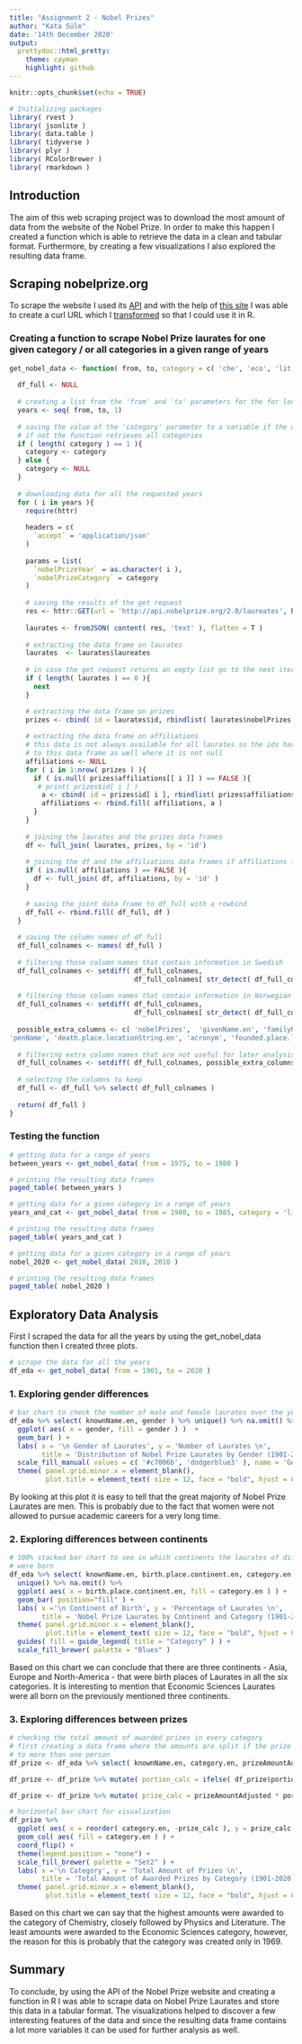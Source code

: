 ```yaml
---
title: "Assignment 2 - Nobel Prizes"
author: "Kata Süle"
date: '14th December 2020'
output:
  prettydoc::html_pretty:
    theme: cayman
    highlight: github
---
```


```r
knitr::opts_chunk$set(echo = TRUE)
```

```r
# Initializing packages
library( rvest )
library( jsonlite )
library( data.table )
library( tidyverse )
library( plyr )
library( RColorBrewer )
library( rmarkdown )
```
## Introduction

The aim of this web scraping project was to download the most amount of data from the website of the Nobel Prize. In order to make this happen I created a function which is able to retrieve the data in a clean and tabular format. Furthermore, by creating a few visualizations I also explored the resulting data frame.

## Scraping nobelprize.org

To scrape the website I used its [API](https://www.nobelprize.org/about/developer-zone-2/) and with the help of [this site](https://app.swaggerhub.com/apis/NobelMedia/NobelMasterData/2#/default/get_laureates) I was able to create a curl URL which I [transformed](https://curl.trillworks.com/#r) so that I could use it in R.

### Creating a function to scrape Nobel Prize laurates for one given category / or all categories in a given range of years
```r
get_nobel_data <- function( from, to, category = c( 'che', 'eco', 'lit', 'pea', 'phy', 'med' ) ) {
  
  df_full <- NULL
  
  # creating a list from the 'from' and 'to' parameters for the for loop
  years <- seq( from, to, 1)
  
  # saving the value of the 'category' parameter to a variable if the user gave one
  # if not the function retrieves all categories
  if ( length( category ) == 1 ){
    category <- category
  } else {
    category <- NULL
  }
  
  # downloading data for all the requested years
  for ( i in years ){
    require(httr)
    
    headers = c(
      `accept` = 'application/json'
    )
    
    params = list(
      `nobelPrizeYear` = as.character( i ),
      `nobelPrizeCategory` = category
    )
    
    # saving the results of the get request
    res <- httr::GET(url = 'http://api.nobelprize.org/2.0/laureates', httr::add_headers(.headers=headers), query = params)
    
    laurates <- fromJSON( content( res, 'text' ), flatten = T )
    
    # extracting the data frame on laurates
    laurates  <- laurates$laureates
    
    # in case the get request returns an empty list go to the next iteration
    if ( length( laurates ) == 0 ){
      next
    }

    # extracting the data frame on prizes
    prizes <- cbind( id = laurates$id, rbindlist( laurates$nobelPrizes, fill = T ) )
    
    # extracting the data frame on affiliations
    # this data is not always available for all laurates so the ids have to be linked
    # to this data frame as well where it is not null
    affiliations <- NULL
    for ( i in 1:nrow( prizes ) ){
      if ( is.null( prizes$affiliations[[ i ]] ) == FALSE ){
       # print( prizes$id[ i ] )
        a <- cbind( id = prizes$id[ i ], rbindlist( prizes$affiliations[ i ], fill = TRUE ) )
        affiliations <- rbind.fill( affiliations, a )
      }
    }
    
    # joining the laurates and the prizes data frames
    df <- full_join( laurates, prizes, by = 'id')
    
    # joining the df and the affiliations data frames if affiliations is not null
    if ( is.null( affiliations ) == FALSE ){ 
      df <- full_join( df, affiliations, by = 'id' )
    }
    
    # saving the joint data frame to df_full with a rowbind
    df_full <- rbind.fill( df_full, df )
  }
  
  # saving the column names of df_full
  df_full_colnames <- names( df_full )
  
  # filtering those column names that contain information in Swedish
  df_full_colnames <- setdiff( df_full_colnames,
                               df_full_colnames[ str_detect( df_full_colnames, ".se$" ) == TRUE ] )
  
  # filtering those column names that contain information in Norwegian
  df_full_colnames <- setdiff( df_full_colnames,
                               df_full_colnames[ str_detect( df_full_colnames, ".no$" ) == TRUE ] )
  
  possible_extra_columns <- c( 'nobelPrizes',  'givenName.en', 'familyName.en', 'birth.place.locationString.en', 'links.rel.x', 'links.href.x', 'links.action.x', 'links.types.x', 'sortOrder', 'affiliations', 'links.rel.y', 'links.href.y', 'links.action.y', 'links.types.y', 'residences', 'locationString.en',
'penName', 'death.place.locationString.en', 'acronym', 'founded.place.locationString.en', 'birthCountry.en', 'birthCountryNow.en', 'birthContinent.en', 'nativeName', 'founded.place.city.en', 'founded.place.country.en', 'founded.place.cityNow.en', 'founded.place.countryNow.en', 'founded.place.continent.en' )
  
  # filtering extra column names that are not useful for later analysis
  df_full_colnames <- setdiff( df_full_colnames, possible_extra_columns )
  
  # selecting the columns to keep
  df_full <- df_full %>% select( df_full_colnames )
  
  return( df_full )
}
```

### Testing the function
```r
# getting data for a range of years
between_years <- get_nobel_data( from = 1975, to = 1980 )
```

```r
# printing the resulting data frames
paged_table( between_years )
```

```r
# getting data for a given category in a range of years
years_and_cat <- get_nobel_data( from = 1980, to = 1985, category = 'lit' )
```

```r
# printing the resulting data frames
paged_table( years_and_cat )
```

```r
# getting data for a given category in a range of years
nobel_2020 <- get_nobel_data( 2010, 2010 )
```

```r
# printing the resulting data frames
paged_table( nobel_2020 )
```

## Exploratory Data Analysis

First I scraped the data for all the years by using the get_nobel_data function then I created three plots.
```r
# scrape the data for all the years
df_eda <- get_nobel_data( from = 1901, to = 2020 )
```

### 1. Exploring gender differences

```r
# bar chart to check the number of male and female laurates over the years
df_eda %>% select( knownName.en, gender ) %>% unique() %>% na.omit() %>% 
  ggplot( aes( x = gender, fill = gender ) )  +
  geom_bar( ) +
  labs( x = '\n Gender of Laurates', y = 'Number of Laurates \n',
        title = 'Distribution of Nobel Prize Laurates by Gender (1901-2020)') +
  scale_fill_manual( values = c( '#c7006b', 'dodgerblue3' ), name = 'Gender' ) +
  theme( panel.grid.minor.x = element_blank(), 
         plot.title = element_text( size = 12, face = "bold", hjust = 0.5 ) )
```

By looking at this plot it is easy to tell that the great majority of Nobel Prize Laurates are men. This is probably due to the fact that women were not allowed to pursue academic careers for a very long time.

### 2. Exploring differences between continents

```r
# 100% stacked bar chart to see in which continents the laurates of different categories
# were born
df_eda %>% select( knownName.en, birth.place.continent.en, category.en ) %>% 
  unique() %>% na.omit() %>% 
  ggplot( aes( x = birth.place.continent.en, fill = category.en ) ) + 
  geom_bar( position="fill" ) +
  labs( x ='\n Continent of Birth', y = 'Percentage of Laurates \n',
        title = 'Nobel Prize Laurates by Continent and Category (1901-2020)') +
  theme( panel.grid.minor.x = element_blank(), 
         plot.title = element_text( size = 12, face = "bold", hjust = 0.5 ) ) +
  guides( fill = guide_legend( title = "Category" ) ) +
  scale_fill_brewer( palette = "Blues" )
```

Based on this chart we can conclude that there are three continents - Asia, Europe and North-America - that were birth places of Laurates in all the six categories. It is interesting to mention that Economic Sciences Laurates were all born on the previously mentioned three continents.

### 3. Exploring differences between prizes

```r
# checking the total amount of awarded prizes in every category
# first creating a data frame where the amounts are split if the prize was awarded
# to more than one person
df_prize <- df_eda %>% select( knownName.en, category.en, prizeAmountAdjusted, portion ) %>% unique() %>% na.omit()

df_prize <- df_prize %>% mutate( portion_calc = ifelse( df_prize$portion == '1', 1, ifelse( df_prize$portion == '1/2', 0.5, ifelse( df_prize$portion == '1/3', 1/3, ifelse( df_prize$portion == '1/4', 0.25, 5 ) ) ) ) )

df_prize <- df_prize %>% mutate( prize_calc = prizeAmountAdjusted * portion_calc )

# horizontal bar chart for visualization
df_prize %>%
  ggplot( aes( x = reorder( category.en, -prize_calc ), y = prize_calc ) ) +
  geom_col( aes( fill = category.en ) ) +
  coord_flip() +
  theme(legend.position = "none") +
  scale_fill_brewer( palette = "Set2" ) +
  labs( x ='\n Category', y = 'Total Amount of Prizes \n',
        title = 'Total Amount of Awarded Prizes by Category (1901-2020)') +
  theme( panel.grid.minor.x = element_blank(), 
         plot.title = element_text( size = 12, face = "bold", hjust = 0.5 ) )
```

Based on this chart we can say that the highest amounts were awarded to the category of Chemistry, closely followed by Physics and Literature. The least amounts were awarded to the Economic Sciences category, however, the reason for this is probably that the category was created only in 1969.

## Summary

To conclude, by using the API of the Nobel Prize website and creating a function in R I was able to scrape data on Nobel Prize Laurates and store this data in a tabular format. The visualizations helped to discover a few interesting features of the data and since the resulting data frame contains a lot more variables it can be used for further analysis as well.
